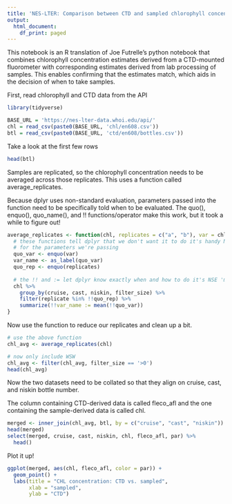```yaml
---
title: 'NES-LTER: Comparison between CTD and sampled chlorophyll concentration estimates'
output:
  html_document:
    df_print: paged
---
```


This notebook is an R translation of Joe Futrelle's python notebook that combines chlorophyll concentration estimates derived from a CTD-mounted fluorometer with corresponding estimates derived from lab processing of samples. This enables confirming that the estimates match, which aids in the decision of when to take samples.

First, read chlorophyll and CTD data from the API

```r
library(tidyverse)

BASE_URL = 'https://nes-lter-data.whoi.edu/api/'
chl = read_csv(paste0(BASE_URL, 'chl/en608.csv'))
btl = read_csv(paste0(BASE_URL, 'ctd/en608/bottles.csv'))
```

Take a look at the first few rows

```r
head(btl)
```

Samples are replicated, so the chlorophyll concentration needs to be averaged across those replicates. This uses a function called average_replicates.

Because dplyr uses non-standard evaluation, parameters passed into the function need to be specifically told when to be evaluated. The quo(), enquo(), quo_name(), and !! functions/operator  make this work, but it took a while to figure out!

```r

average_replicates <- function(chl, replicates = c("a", "b"), var = chl) {
  # these functions tell dplyr that we don't want it to do it's handy NSE
  # for the parameters we're passing
  quo_var <- enquo(var)
  var_name <- as_label(quo_var)
  quo_rep <- enquo(replicates)
  
  # the !! and := let dplyr know exactly when and how to do it's NSE 'magic'
  chl %>% 
    group_by(cruise, cast, niskin, filter_size) %>%
    filter(replicate %in% !!quo_rep) %>%
    summarize(!!var_name := mean(!!quo_var))
}
```

Now use the function to reduce our replicates and clean up a bit.

```r
# use the above function
chl_avg <- average_replicates(chl)

# now only include WSW
chl_avg <- filter(chl_avg, filter_size == '>0')
head(chl_avg)
```

Now the two datasets need to be collated so that they align on cruise, cast, and niskin bottle number.

The column containing CTD-derived data is called fleco_afl and the one containing the sample-derived data is called chl.

```r
merged <- inner_join(chl_avg, btl, by = c("cruise", "cast", "niskin"))
head(merged)
select(merged, cruise, cast, niskin, chl, fleco_afl, par) %>%
  head()
```

Plot it up!

```r
ggplot(merged, aes(chl, fleco_afl, color = par)) +
  geom_point() +
  labs(title = "CHL concentration: CTD vs. sampled",
       xlab = "sampled",
       ylab = "CTD")
```

